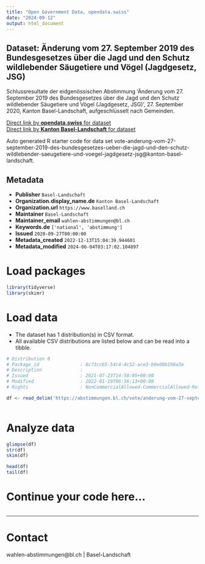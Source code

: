 ```yaml
---
title: "Open Government Data, opendata.swiss"
date: "2024-09-12"
output: html_document
---
```


## Dataset: Änderung vom 27. September 2019 des Bundesgesetzes über die Jagd und den Schutz wildlebender Säugetiere und Vögel (Jagdgesetz, JSG)

Schlussresultate der eidgenössischen Abstimmung 'Änderung vom 27. September 2019 des Bundesgesetzes über die Jagd und den Schutz wildlebender Säugetiere und Vögel (Jagdgesetz, JSG)', 27. September 2020, Kanton Basel-Landschaft, aufgeschlüsselt nach Gemeinden.

[Direct link by **opendata.swiss** for dataset](https://opendata.swiss/de/dataset/anderung-vom-27-september-2019-des-bundesgesetzes-uber-die-jagd-und-den-schutz-wildlebender-sau1)<br>
[Direct link by **Kanton Basel-Landschaft** for dataset](https://abstimmungen.bl.ch/vote/anderung-vom-27-september-2019-des-bundesgesetzes-ueber-die-jagd-und-den-schutz-wildlebender-saeugetiere-und-voegel-jagdgesetz-jsg/data)

Auto generated R starter code for data set vote-anderung-vom-27-september-2019-des-bundesgesetzes-ueber-die-jagd-und-den-schutz-wildlebender-saeugetiere-und-voegel-jagdgesetz-jsg@kanton-basel-landschaft.

## Metadata

- **Publisher** `Basel-Landschaft`
- **Organization.display_name.de** `Kanton Basel-Landschaft`
- **Organization.url** `https://www.baselland.ch`
- **Maintainer** `Basel-Landschaft`
- **Maintainer_email** `wahlen-abstimmungen@bl.ch`
- **Keywords.de** `['national', 'abstimmung']`
- **Issued** `2020-09-27T00:00:00`
- **Metadata_created** `2022-12-13T15:04:39.944601`
- **Metadata_modified** `2024-06-04T03:17:02.104897`


# Load packages

```r

library(tidyverse)
library(skimr)

```

# Load data

-   The dataset has 1 distribution(s) in CSV format.
-   All available CSV distributions are listed below and can be read into a tibble.

```r

# Distribution 0
# Package_id               : 8c73ccb5-54c4-4c52-ace3-b0e00b198a3e
# Description              : 
# Issued                   : 2021-07-23T14:58:05+00:00
# Modified                 : 2022-01-19T06:36:13+00:00
# Rights                   : NonCommercialAllowed-CommercialAllowed-ReferenceRequired

df <- read_delim('https://abstimmungen.bl.ch/vote/anderung-vom-27-september-2019-des-bundesgesetzes-ueber-die-jagd-und-den-schutz-wildlebender-saeugetiere-und-voegel-jagdgesetz-jsg/data-csv')



```

# Analyze data

```r

glimpse(df)
str(df)
skim(df)

head(df)
tail(df)

```

# Continue your code here...

```r

```

------------------------------------------------------------------------

# Contact

wahlen-abstimmungen@bl.ch | Basel-Landschaft
